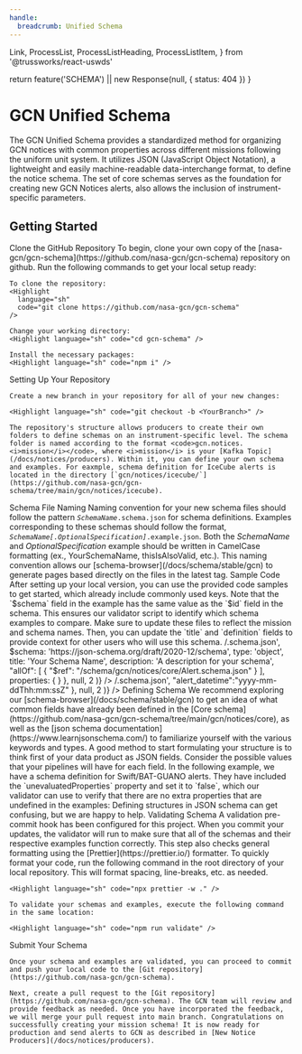 ```yaml
---
handle:
  breadcrumb: Unified Schema
---
```


  Link,
  ProcessList,
  ProcessListHeading,
  ProcessListItem,
} from '@trussworks/react-uswds'



  return feature('SCHEMA') || new Response(null, { status: 404 })
}

# GCN Unified Schema

The GCN Unified Schema provides a standardized method for organizing GCN notices with common properties across different missions following the uniform unit system. It utilizes JSON (JavaScript Object Notation), a lightweight and easily machine-readable data-interchange format, to define the notice schema. The set of core schemas serves as the foundation for creating new GCN Notices alerts, also allows the inclusion of instrument-specific parameters.

## Getting Started

<ProcessList>
  <ProcessListItem>
    <ProcessListHeading type="h3">Clone the GitHub Repository</ProcessListHeading>
    To begin, clone your own copy of the [nasa-gcn/gcn-schema](https://github.com/nasa-gcn/gcn-schema) repository on github. Run the following commands to get your local setup ready:
    
    To clone the repository:
    <Highlight
      language="sh"
      code="git clone https://github.com/nasa-gcn/gcn-schema"
    />

    Change your working directory:
    <Highlight language="sh" code="cd gcn-schema" />

    Install the necessary packages:
    <Highlight language="sh" code="npm i" />

  </ProcessListItem>
  <ProcessListItem>
  <ProcessListHeading type="h3">Setting Up Your Repository</ProcessListHeading>

    Create a new branch in your repository for all of your new changes:

    <Highlight language="sh" code="git checkout -b <YourBranch>" />

    The repository's structure allows producers to create their own folders to define schemas on an instrument-specific level. The schema folder is named according to the format <code>gcn.notices.<i>mission</i></code>, where <i>mission</i> is your [Kafka Topic](/docs/notices/producers). Within it, you can define your own schema and examples. For eaxmple, schema definition for IceCube alerts is located in the directory [`gcn/notices/icecube/`](https://github.com/nasa-gcn/gcn-schema/tree/main/gcn/notices/icecube).

  </ProcessListItem>
  <ProcessListItem>
    <ProcessListHeading type="h3">Schema File Naming</ProcessListHeading>
    Naming convention for your new schema files should follow the pattern <code><i>SchemaName</i>.schema.json</code> for schema definitions. 
    Examples corresponding to these schemas should follow the format, <code><i>SchemaName[.OptionalSpecification]</i>.example.json</code>. Both the <i>SchemaName</i> and <i>OptionalSpecification</i> example should be written in CamelCase formatting (ex., YourSchemaName, thisIsAlsoValid, etc.). This naming convention allows our [schema-browser](/docs/schema/stable/gcn) to generate pages based directly on the files in the latest tag.
  </ProcessListItem>
  <ProcessListItem>
    <ProcessListHeading type="h3">Sample Code</ProcessListHeading>
    After setting up your local version, you can use the provided code samples to get started, which already include commonly used keys. Note that the `$schema` field in the example has the same value as the `$id` field in the schema. 
    This ensures our validator script to identify which schema examples to compare. Make sure to update these files to reflect the mission and schema names. Then, you can update the `title` and `definition` fields to provide context for other users who will use this schema.
    <Tabs>
      <Tab label="Sample.schema.json">
        <Highlight
          language="json"
          code={JSON.stringify(
            {
              $id: 'https://gcn.nasa.gov/schema/gcn/notices/<mission>/<schema name>.schema.json',
              $schema: 'https://json-schema.org/draft/2020-12/schema',
              type: 'object',
              title: 'Your Schema Name',
              description: 'A description for your schema',
              "allOf": [
                {
                "$ref": "/schema/gcn/notices/core/Alert.schema.json"
                }
              ],
              properties: {
              }
            },
            null,
            2
          )}
        />
      </Tab>
      <Tab label="Sample.example.json">
        <Highlight
          language="json"
          code={JSON.stringify(
            {
              $schema:'https://gcn.nasa.gov/schema/gcn/notices/<mission>/<schema name>.schema.json',
              "alert_datetime":"yyyy-mm-ddThh:mm:ssZ"
            },
            null,
            2
          )}
        />
      </Tab>
    </Tabs>
</ProcessListItem>
<ProcessListItem>
  <ProcessListHeading type="h3">Defining Schema</ProcessListHeading>
    We recommend exploring our [schema-browser](/docs/schema/stable/gcn) to get an idea of what common fields have already been defined in the [Core schema](https://github.com/nasa-gcn/gcn-schema/tree/main/gcn/notices/core), as well as the [json schema documentation](https://www.learnjsonschema.com/) to familiarize yourself with the various keywords and types. A good method to start formulating your structure is to think first of your data product as JSON fields. Consider the possible values that your pipelines will have for each field. In the following example, we have a schema definition for Swift/BAT-GUANO alerts. They have included the `unevaluatedProperties` property and set it to `false`, which our validator can use to verify that there are no extra properties that are undefined in the examples:
    <Tabs>
      <Tab label="Alert.schema.json">
        <Highlight
          language="json"
          code={JSON.stringify(
            {
              "$id": "https://gcn.nasa.gov/schema/main/gcn/notices/swift/bat/guano/alert.schema.json",
              "$schema": "https://json-schema.org/draft/2020-12/schema",
              "title": "Swift/BAT-GUANO Alert",
              "description": "Candidate gamma-ray transient reported from the BAT-GUANO targeted search",
              "type": "object",
              "allOf": [
                {
                  "$ref": "/schema/gcn/notices/core/Alert.schema.json"
                },
                {
                  "$ref": "/schema/gcn/notices/core/Event.schema.json"
                },
                {
                  "$ref": "/schema/gcn/notices/core/DateTime.schema.json"
                },
                {
                  "$ref": "/schema/gcn/notices/core/Localization.schema.json"
                },
                {
                  "$ref": "/schema/gcn/notices/core/Statistics.schema.json"
                },
                {
                  "$ref": "/schema/gcn/notices/core/Reporter.schema.json"
                },
                {
                  "$ref": "/schema/gcn/notices/core/AdditionalInfo.schema.json"
                }
              ],
              "properties": {
                "$schema": true,
                "follow_up_event": {
                  "type": "string",
                  "description": "Name or trigger time of the external trigger that launched the search."
                },
                "follow_up_type": {
                  "type": "string",
                  "description": "Type of external trigger that launched the search, eg GW, neutrino, etc."
                }
              },
              "unevaluatedProperties": false
            },
            null,
            2
          )}
        />
      </Tab>
      <Tab label="Alert.example.json">
        <Highlight
          language="json"
          code={JSON.stringify(
            {
              "$schema": "https://gcn.nasa.gov/schema/gcn/notices/swift/bat/guano/alert.schema.json",
              "mission": "Swift",
              "instrument": "BAT-GUANO",
              "messenger": "EM",
              "record_number": 1,
              "alert_datetime": "2023-01-01T03:24:36.0Z",
              "alert_tense": "current",
              "alert_type": "initial",
              "trigger_time": "2022-12-31T21:46:05.13Z",
              "rate_snr": 15.8,
              "rate_duration": 0.256,
              "rate_energy_range": [15, 350],
              "classification": { "GRB": 1 },
              "far": 0.00001,
              "follow_up_event": "Fermi 694215970",
              "follow_up_type": "GRB",
              "data_archive_page": "https://guano.swift.psu.edu/trigger_report?id=694215995",
              "id": ["694215995"]
            },
            null,
            2
          )}
        />
      </Tab>
    </Tabs>
    Defining structures in JSON schema can get confusing, but we are happy to help.
  </ProcessListItem>
  <ProcessListItem>
    <ProcessListHeading type="h3">Validating Schema</ProcessListHeading>
    A validation pre-commit hook has been configured for this project. When you commit your updates, the validator will run to make sure that all of the schemas and their respective examples function correctly. This step also checks general formatting using the [Prettier](https://prettier.io/) formatter. To quickly format your code, run the following command in the root directory of your local repository. This will format spacing, line-breaks, etc. as needed.
    
    <Highlight language="sh" code="npx prettier -w ." />

    To validate your schemas and examples, execute the following command in the same location:

    <Highlight language="sh" code="npm run validate" />

  </ProcessListItem>
  <ProcessListItem>
    <ProcessListHeading type="h3">Submit Your Schema</ProcessListHeading>
    
    Once your schema and examples are validated, you can proceed to commit and push your local code to the [Git repository](https://github.com/nasa-gcn/gcn-schema).

    Next, create a pull request to the [Git repository](https://github.com/nasa-gcn/gcn-schema). The GCN team will review and provide feedback as needed. Once you have incorporated the feedback, we will merge your pull request into main branch. Congratulations on successfully creating your mission schema! It is now ready for production and send alerts to GCN as described in [New Notice Producers](/docs/notices/producers).

  </ProcessListItem>
</ProcessList>
